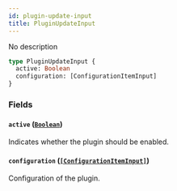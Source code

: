 ```yaml
---
id: plugin-update-input
title: PluginUpdateInput
---
```


No description

```graphql
type PluginUpdateInput {
  active: Boolean
  configuration: [ConfigurationItemInput]
}
```

### Fields

#### `active` ([`Boolean`](../../../developer/api-reference/scalars/boolean))

Indicates whether the plugin should be enabled.

#### `configuration` ([`[ConfigurationItemInput]`](../../../developer/api-reference/inputs/configuration-item-input))

Configuration of the plugin.
